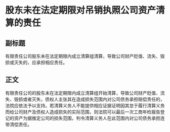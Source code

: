 # 股东未在法定期限对吊销执照公司资产清算的责任
## 副标题
有限责任公司股东未在法定期限内成立清算组清算，导致公司财产贬值、流失、毁损或灭失的，应承担相应责任。
## 正文
有限责任公司的股东未在法定期限内成立清算组开始清算，导致公司财产贬值、流失、毁损或者灭失，债权人主张其在造成损失范围内对公司债务承担赔偿责任的，法院应依法予以支持。若清算义务人不能提供相应证据证明因其怠于履行清算义务而给公司财产及债权人造成损失的实际范围，则法院可以最后一次工商年检报告登记的资产为据推定公司的损失范围，判令清算义务人在此范围内对公司债务承担连带清偿责任。